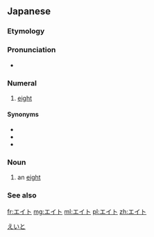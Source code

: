 {{also|えいと}}

==Japanese==

===Etymology===
{{borrowing|lang=ja|en|eight|sort=えいと}}

===Pronunciation===
{{ja-pron|acc=a}}
* {{homophone|lang=ja|英図|sort=えいと}}

===Numeral===
{{ja-pos|numeral}}

# {{lb|ja|informal|sort=えいと}} [[eight]]

====Synonyms====
* {{ja-r|八|はち}}
* {{ja-r|八つ|やつ}}
* {{ja-r|八つ|やっつ}}

===Noun===
{{ja-noun}}

# {{lb|ja|card games}} an [[eight]]

===See also===
{{table:playing cards/ja}}

[[Category:ja:Card games|えいと]]
[[fr:エイト]]
[[mg:エイト]]
[[ml:エイト]]
[[pl:エイト]]
[[zh:エイト]]